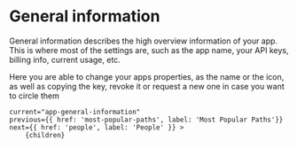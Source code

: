 
# General information

General information describes the high overview information of your app.
This is where most of the settings are, such as the app name, your API keys, billing info, current usage, etc.

Here you are able to change your apps properties, as the name or the icon, as well as copying the key, revoke it or request a new one in case you want to circle them

<DocImage src="/docs/app-general-information.png" width="1050" height="703"/>

    current="app-general-information"
    previous={{ href: 'most-popular-paths', label: 'Most Popular Paths'}}
    next={{ href: 'people', label: 'People' }} >
        {children}
</DocLayout>
